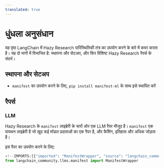 ```yaml
---
translated: true
---
```


# धुंधला अनुसंधान

यह पृष्ठ LangChain में Hazy Research पारिस्थितिकी तंत्र का उपयोग करने के बारे में कवर करता है।
यह दो भागों में विभाजित है: स्थापना और सेटअप, और फिर विशिष्ट Hazy Research रैपर्स के संदर्भ।

## स्थापना और सेटअप

- `manifest` का उपयोग करने के लिए, `pip install manifest-ml` के साथ इसे स्थापित करें

## रैपर्स

### LLM

Hazy Research के `manifest` लाइब्रेरी के चारों ओर एक LLM रैपर मौजूद है।
`manifest` एक पायथन लाइब्रेरी है जो खुद कई मॉडल प्रदाताओं का एक रैपर है, और कैशिंग, इतिहास और अधिक जोड़ता है।

इस रैपर का उपयोग करने के लिए:

```python
<!--IMPORTS:[{"imported": "ManifestWrapper", "source": "langchain_community.llms.manifest", "docs": "https://api.python.langchain.com/en/latest/llms/langchain_community.llms.manifest.ManifestWrapper.html", "title": "Hazy Research"}]-->
from langchain_community.llms.manifest import ManifestWrapper
```
